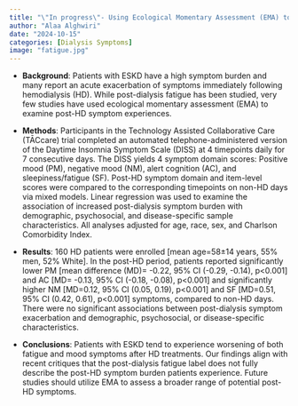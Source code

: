 ```yaml
---
title: "\"In progress\"- Using Ecological Momentary Assessment (EMA) to Examine Post-Hemodialysis Symptom Experiences"
author: "Alaa Alghwiri"
date: "2024-10-15"
categories: [Dialysis Symptoms]
image: "fatigue.jpg"
---
```


-   **Background**: Patients with ESKD have a high symptom burden and many report an acute exacerbation of symptoms immediately following hemodialysis (HD). While post-dialysis fatigue has been studied, very few studies have used ecological momentary assessment (EMA) to examine post-HD symptom experiences.

-   **Methods**: Participants in the Technology Assisted Collaborative Care (TĀCcare) trial completed an automated telephone-administered version of the Daytime Insomnia Symptom Scale (DISS) at 4 timepoints daily for 7 consecutive days. The DISS yields 4 symptom domain scores: Positive mood (PM), negative mood (NM), alert cognition (AC), and sleepiness/fatigue (SF). Post-HD symptom domain and item-level scores were compared to the corresponding timepoints on non-HD days via mixed models. Linear regression was used to examine the association of increased post-dialysis symptom burden with demographic, psychosocial, and disease-specific sample characteristics. All analyses adjusted for age, race, sex, and Charlson Comorbidity Index.

-   **Results**: 160 HD patients were enrolled \[mean age=58±14 years, 55% men, 52% White\]. In the post-HD period, patients reported significantly lower PM \[mean difference (MD)= -0.22, 95% CI (-0.29, -0.14), p\<0.001\] and AC \[MD= -0.13, 95% CI (-0.18, -0.08), p\<0.001\] and significantly higher NM \[MD=0.12, 95% CI (0.05, 0.19), p\<0.001\] and SF \[MD=0.51, 95% CI (0.42, 0.61), p\<0.001\] symptoms, compared to non-HD days. There were no significant associations between post-dialysis symptom exacerbation and demographic, psychosocial, or disease-specific characteristics.

-   **Conclusions**: Patients with ESKD tend to experience worsening of both fatigue and mood symptoms after HD treatments. Our findings align with recent critiques that the post-dialysis fatigue label does not fully describe the post-HD symptom burden patients experience. Future studies should utilize EMA to assess a broader range of potential post-HD symptoms.
